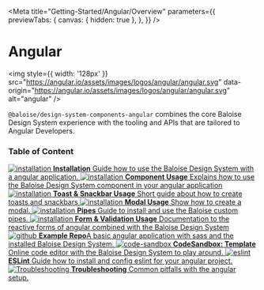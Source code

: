 
<Meta
  title="Getting-Started/Angular/Overview"
  parameters={{
    previewTabs: {
      canvas: { hidden: true },
    },
  }}
/>

# Angular

<img
  style={{ width: '128px' }}
  src="https://angular.io/assets/images/logos/angular/angular.svg"
  data-origin="https://angular.io/assets/images/logos/angular/angular.svg"
  alt="angular"
/>

`@baloise/design-system-components-angular` combines the core Baloise Design System experience with the tooling and APIs that are tailored to Angular Developers.

### Table of Content


<div className="link-list">
  <a className="link-item" href="?path=/docs/getting-started-angular-installation--page">
    <img src={IconInfo} alt="installation" />
    <span>
      <strong>Installation</strong>
      Guide how to use the Baloise Design System with a angular application.
    </span>
  </a>
  <a className="link-item" href="?path=/docs/getting-started-angular-usage-of-components--page">
    <img src={AngularLogo} alt="installation" />
    <span>
      <strong>Component Usage</strong>
      Explains how to use the Baloise Design System component in your angular application
    </span>
  </a>
  <a className="link-item" href="?path=/docs/getting-started-angular-usage-of-toast--page">
    <img src={AngularLogo} alt="installation" />
    <span>
      <strong>Toast & Snackbar Usage</strong>
      Short guide about how to create toasts and snackbars
    </span>
  </a>
  <a className="link-item" href="?path=/docs/getting-started-angular-usage-of-modal--page">
    <img src={AngularLogo} alt="installation" />
    <span>
      <strong>Modal Usage</strong>
      Show how to create a modal.
    </span>
  </a>
  <a className="link-item" href="?path=/docs/getting-started-angular-usage-of-pipes--page">
    <img src={AngularLogo} alt="installation" />
    <span>
      <strong>Pipes</strong>
      Guide to install and use the Baloise custom pipes.
    </span>
  </a>
  <a className="link-item" href="?path=/docs/getting-started-angular-usage-of-form-validation--page">
    <img src={AngularLogo} alt="installation" />
    <span>
      <strong>Form & Validation Usage</strong>
      Documentation to the reactive forms of angular combined with the Baloise Design System
    </span>
  </a>
  <a className="link-item" href="https://github.com/baloise/design-system-examples/tree/main/angular" target="_blank">
    <img src={GithubLogo} alt="github" />
    <span>
      <strong>Example Repo</strong>A basic angular application with sass and the installed Baloise Design System.
    </span>
  </a>
  <a className="link-item" href="https://codesandbox.io/s/baloise-design-system-angular-uezry" target="_blank">
    <img src={CodeSandboxLogo} alt="code-sandbox" />
    <span>
      <strong>CodeSandbox: Template</strong>
      Online code editor with the Baloise Design System to play around.
    </span>
  </a>
  <a className="link-item" href="?path=/docs/getting-started-angular-eslint--page">
    <img src={EslintLogo} alt="eslint" />
    <span>
      <strong>ESLint</strong>
      Guide how to install and config eslint for your angular project.
    </span>
  </a>
  <a className="link-item" href="?path=/docs/getting-started-angular-troubleshooting--page">
    <img src={IconAlert} alt="Troubleshooting" />
    <span>
      <strong>Troubleshooting</strong>
      Common pitfalls with the angular setup.
    </span>
  </a>
</div>
